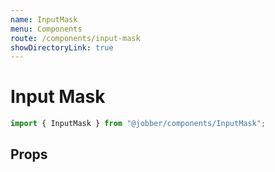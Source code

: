 ```yaml
---
name: InputMask
menu: Components
route: /components/input-mask
showDirectoryLink: true
---
```



# Input Mask

```ts
import { InputMask } from "@jobber/components/InputMask";
```

<Playground>
  <InputMask text="Bob" />
</Playground>

<!--
  INTERFACE: This is for the proposal stage of the component

  Provide an example of what the component looks like in code. How would you use
  it from another React component? This should consist primarily of code blocks.
  This section can be deleted once the component is built, when the Playground
  will demonstrate this at a higher fidelity.
-->

## Props

<Props of={InputMask} />

<!--
  It is not necessary to provide an example of each prop. Use usage examples to
  highlight key features of a component or particular considerations.

  See `Button.mdx` for a good example of this.
-->
